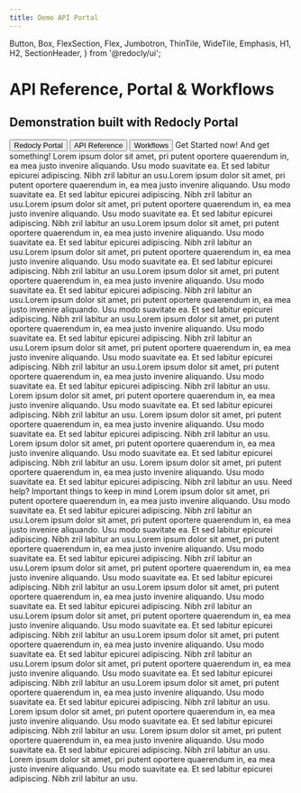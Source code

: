 ```yaml
---
title: Demo API Portal
---
```



  Button,
  Box,
  FlexSection,
  Flex,
  Jumbotron,
  ThinTile,
  WideTile,
  Emphasis,
  H1,
  H2,
  SectionHeader,
} from '@redocly/ui';




<Jumbotron>
  <NavBar location={props.location} standalone={false} />
  <H1>API Reference, Portal & Workflows</H1>
  <H2>Demonstration built with Redocly Portal</H2>
  <Flex p={20} justifyContent="center">
    <Button inversed large to="using-redocly/introduction.md">
      Redocly Portal
    </Button>
    <Button inversed transparent large to="reference.page.yaml">
      API Reference
    </Button>
    <Button inversed transparent large>
      Workflows
    </Button>
  </Flex>
</Jumbotron>
<Box my={25}>
  <SectionHeader>
    <Emphasis>Get Started now! </Emphasis> And get something!
  </SectionHeader>
  <FlexSection justifyContent="space-around" flexWrap="wrap">
    <ThinTile to="using-redocly/introduction.md" icon={icon1} header="Menu: Getting started">
        Lorem ipsum dolor sit amet, pri putent oportere quaerendum in, ea mea justo invenire
        aliquando. Usu modo suavitate ea. Et sed labitur epicurei adipiscing. Nibh zril labitur
        an usu.Lorem ipsum dolor sit amet, pri putent oportere quaerendum in, ea mea justo
        invenire aliquando. Usu modo suavitate ea. Et sed labitur epicurei adipiscing. Nibh zril
        labitur an usu.Lorem ipsum dolor sit amet, pri putent oportere quaerendum in, ea mea
        justo invenire aliquando. Usu modo suavitate ea. Et sed labitur epicurei adipiscing.
        Nibh zril labitur an usu.Lorem ipsum dolor sit amet, pri putent oportere quaerendum in,
        ea mea justo invenire aliquando. Usu modo suavitate ea. Et sed labitur epicurei
        adipiscing. Nibh zril labitur an usu.Lorem ipsum dolor sit amet, pri putent oportere
        quaerendum in, ea mea justo invenire aliquando. Usu modo suavitate ea. Et sed labitur
        epicurei adipiscing. Nibh zril labitur an usu.Lorem ipsum dolor sit amet, pri putent
        oportere quaerendum in, ea mea justo invenire aliquando. Usu modo suavitate ea. Et sed
        labitur epicurei adipiscing. Nibh zril labitur an usu.Lorem ipsum dolor sit amet, pri
        putent oportere quaerendum in, ea mea justo invenire aliquando. Usu modo suavitate ea.
        Et sed labitur epicurei adipiscing. Nibh zril labitur an usu.Lorem ipsum dolor sit amet,
        pri putent oportere quaerendum in, ea mea justo invenire aliquando. Usu modo suavitate
        ea. Et sed labitur epicurei adipiscing. Nibh zril labitur an usu.Lorem ipsum dolor sit
        amet, pri putent oportere quaerendum in, ea mea justo invenire aliquando. Usu modo
        suavitate ea. Et sed labitur epicurei adipiscing. Nibh zril labitur an usu.Lorem ipsum
        dolor sit amet, pri putent oportere quaerendum in, ea mea justo invenire aliquando. Usu
        modo suavitate ea. Et sed labitur epicurei adipiscing. Nibh zril labitur an usu.
    </ThinTile>
    <ThinTile to="using-redocly/creating-files.md" icon={launchFastIcon} header="Menu: Standards and compliance">
        Lorem ipsum dolor sit amet, pri putent oportere quaerendum in, ea mea justo invenire
        aliquando. Usu modo suavitate ea. Et sed labitur epicurei adipiscing. Nibh zril labitur
        an usu.
    </ThinTile>
    <ThinTile to="contact.mdx" icon={icon3} header="Custom React Page">
        Lorem ipsum dolor sit amet, pri putent oportere quaerendum in, ea mea justo invenire
        aliquando. Usu modo suavitate ea. Et sed labitur epicurei adipiscing. Nibh zril labitur
        an usu.
    </ThinTile>
    <ThinTile to="using-redocly/markdown.md" icon={bookManagementIcon} header="Simple markdown page">
        Lorem ipsum dolor sit amet, pri putent oportere quaerendum in, ea mea justo invenire
        aliquando. Usu modo suavitate ea. Et sed labitur epicurei adipiscing. Nibh zril labitur
        an usu.
    </ThinTile>
    <ThinTile to="https://www.google.com" icon={foundOrPrivate} header="External link">
        Lorem ipsum dolor sit amet, pri putent oportere quaerendum in, ea mea justo invenire
        aliquando. Usu modo suavitate ea. Et sed labitur epicurei adipiscing. Nibh zril labitur
        an usu.
    </ThinTile>
  </FlexSection>
  <SectionHeader>
    <Emphasis>Need help? </Emphasis>
    Important things to keep in mind
  </SectionHeader>
  <FlexSection justifyContent="space-around" flexWrap="wrap">
    <WideTile to="using-redocly/development-tips.md" header="Custom react page in menu section">
        Lorem ipsum dolor sit amet, pri putent oportere quaerendum in, ea mea justo invenire
        aliquando. Usu modo suavitate ea. Et sed labitur epicurei adipiscing. Nibh zril labitur
        an usu.Lorem ipsum dolor sit amet, pri putent oportere quaerendum in, ea mea justo
        invenire aliquando. Usu modo suavitate ea. Et sed labitur epicurei adipiscing. Nibh zril
        labitur an usu.Lorem ipsum dolor sit amet, pri putent oportere quaerendum in, ea mea
        justo invenire aliquando. Usu modo suavitate ea. Et sed labitur epicurei adipiscing.
        Nibh zril labitur an usu.Lorem ipsum dolor sit amet, pri putent oportere quaerendum in,
        ea mea justo invenire aliquando. Usu modo suavitate ea. Et sed labitur epicurei
        adipiscing. Nibh zril labitur an usu.Lorem ipsum dolor sit amet, pri putent oportere
        quaerendum in, ea mea justo invenire aliquando. Usu modo suavitate ea. Et sed labitur
        epicurei adipiscing. Nibh zril labitur an usu.Lorem ipsum dolor sit amet, pri putent
        oportere quaerendum in, ea mea justo invenire aliquando. Usu modo suavitate ea. Et sed
        labitur epicurei adipiscing. Nibh zril labitur an usu.Lorem ipsum dolor sit amet, pri
        putent oportere quaerendum in, ea mea justo invenire aliquando. Usu modo suavitate ea.
        Et sed labitur epicurei adipiscing. Nibh zril labitur an usu.Lorem ipsum dolor sit amet,
        pri putent oportere quaerendum in, ea mea justo invenire aliquando. Usu modo suavitate
        ea. Et sed labitur epicurei adipiscing. Nibh zril labitur an usu.Lorem ipsum dolor sit
        amet, pri putent oportere quaerendum in, ea mea justo invenire aliquando. Usu modo
        suavitate ea. Et sed labitur epicurei adipiscing. Nibh zril labitur an usu.
    </WideTile>
    <WideTile to="using-redocly/development-tips.md" header="Custom react page in menu section">
        Lorem ipsum dolor sit amet, pri putent oportere quaerendum in, ea mea justo invenire
        aliquando. Usu modo suavitate ea. Et sed labitur epicurei adipiscing. Nibh zril labitur
        an usu.
    </WideTile>
    <WideTile to="using-redocly/development-tips.md" header="Custom react page in menu section">
        Lorem ipsum dolor sit amet, pri putent oportere quaerendum in, ea mea justo invenire
        aliquando. Usu modo suavitate ea. Et sed labitur epicurei adipiscing. Nibh zril labitur
        an usu.
    </WideTile>
    <WideTile to="using-redocly/development-tips.md" header="Custom react page in menu section">
        Lorem ipsum dolor sit amet, pri putent oportere quaerendum in, ea mea justo invenire
        aliquando. Usu modo suavitate ea. Et sed labitur epicurei adipiscing. Nibh zril labitur
        an usu.
    </WideTile>
  </FlexSection>
</Box>
